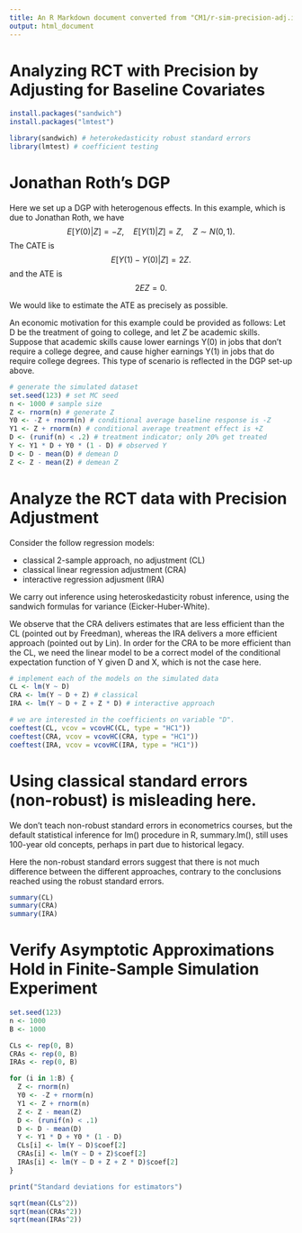 ```yaml
---
title: An R Markdown document converted from "CM1/r-sim-precision-adj.irnb"
output: html_document
---
```


# Analyzing RCT with Precision by Adjusting for Baseline Covariates

```r
install.packages("sandwich")
install.packages("lmtest")
```

```r
library(sandwich) # heterokedasticity robust standard errors
library(lmtest) # coefficient testing
```

# Jonathan Roth's DGP

Here we set up a DGP with heterogenous effects. In this example, which is due to Jonathan Roth, we have
$$
E [Y(0) | Z] = - Z, \quad E [Y(1) |Z] = Z, \quad Z \sim N(0,1).
$$
The CATE is
$$
E [Y(1) - Y(0) | Z ]= 2 Z.
$$
and the ATE is
$$
2 E Z = 0.
$$

We would like to estimate the ATE as precisely as possible.

An economic motivation for this example could be provided as follows: Let D be the treatment of going to college, and let $Z$ be academic skills.  Suppose that academic skills cause lower earnings Y(0) in jobs that don't require a college degree, and cause higher earnings  Y(1) in jobs that do require college degrees. This type of scenario is reflected in the DGP set-up above.


```r
# generate the simulated dataset
set.seed(123) # set MC seed
n <- 1000 # sample size
Z <- rnorm(n) # generate Z
Y0 <- -Z + rnorm(n) # conditional average baseline response is -Z
Y1 <- Z + rnorm(n) # conditional average treatment effect is +Z
D <- (runif(n) < .2) # treatment indicator; only 20% get treated
Y <- Y1 * D + Y0 * (1 - D) # observed Y
D <- D - mean(D) # demean D
Z <- Z - mean(Z) # demean Z
```

# Analyze the RCT data with Precision Adjustment

Consider the follow regression models:

*  classical 2-sample approach, no adjustment (CL)
*  classical linear regression adjustment (CRA)
*  interactive regression adjusment (IRA)

We carry out inference using heteroskedasticity robust inference, using the sandwich formulas for variance (Eicker-Huber-White).  

We observe that the CRA delivers estimates that are less efficient than the CL (pointed out by Freedman), whereas the IRA delivers a more efficient approach (pointed out by Lin). In order for the CRA to be more efficient than the CL, we need the linear model to be a correct model of the conditional expectation function of Y given D and X, which is not the case here.

```r
# implement each of the models on the simulated data
CL <- lm(Y ~ D)
CRA <- lm(Y ~ D + Z) # classical
IRA <- lm(Y ~ D + Z + Z * D) # interactive approach

# we are interested in the coefficients on variable "D".
coeftest(CL, vcov = vcovHC(CL, type = "HC1"))
coeftest(CRA, vcov = vcovHC(CRA, type = "HC1"))
coeftest(IRA, vcov = vcovHC(IRA, type = "HC1"))
```

# Using classical standard errors (non-robust) is misleading here.

We don't teach non-robust standard errors in econometrics courses, but the default statistical inference for lm() procedure in R, summary.lm(), still uses 100-year old concepts, perhaps in part due to historical legacy.  

Here the non-robust standard errors suggest that there is not much difference between the different approaches, contrary to the conclusions reached using the robust standard errors.

```r
summary(CL)
summary(CRA)
summary(IRA)
```

# Verify Asymptotic Approximations Hold in Finite-Sample Simulation Experiment

```r
set.seed(123)
n <- 1000
B <- 1000

CLs <- rep(0, B)
CRAs <- rep(0, B)
IRAs <- rep(0, B)

for (i in 1:B) {
  Z <- rnorm(n)
  Y0 <- -Z + rnorm(n)
  Y1 <- Z + rnorm(n)
  Z <- Z - mean(Z)
  D <- (runif(n) < .1)
  D <- D - mean(D)
  Y <- Y1 * D + Y0 * (1 - D)
  CLs[i] <- lm(Y ~ D)$coef[2]
  CRAs[i] <- lm(Y ~ D + Z)$coef[2]
  IRAs[i] <- lm(Y ~ D + Z + Z * D)$coef[2]
}

print("Standard deviations for estimators")

sqrt(mean(CLs^2))
sqrt(mean(CRAs^2))
sqrt(mean(IRAs^2))
```

